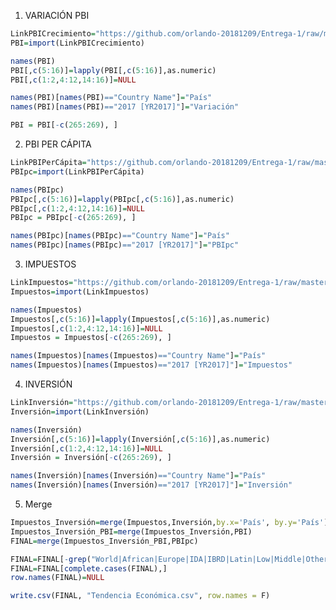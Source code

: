 1. VARIACIÓN PBI

```{r}
LinkPBICrecimiento="https://github.com/orlando-20181209/Entrega-1/raw/master/Variaci%C3%B3n%20del%20PBI.xlsx"
PBI=import(LinkPBICrecimiento)
```

```{r}
names(PBI)
PBI[,c(5:16)]=lapply(PBI[,c(5:16)],as.numeric)
PBI[,c(1:2,4:12,14:16)]=NULL
```

```{r}
names(PBI)[names(PBI)=="Country Name"]="País"
names(PBI)[names(PBI)=="2017 [YR2017]"]="Variación"
```

```{r}
PBI = PBI[-c(265:269), ]
```


2. PBI PER CÁPITA

```{r}
LinkPBIPerCápita="https://github.com/orlando-20181209/Entrega-1/raw/master/PBI%20per%20c%C3%A1pita.xlsx"
PBIpc=import(LinkPBIPerCápita)
```

```{r}
names(PBIpc)
PBIpc[,c(5:16)]=lapply(PBIpc[,c(5:16)],as.numeric)
PBIpc[,c(1:2,4:12,14:16)]=NULL
PBIpc = PBIpc[-c(265:269), ]
```

```{r}
names(PBIpc)[names(PBIpc)=="Country Name"]="País"
names(PBIpc)[names(PBIpc)=="2017 [YR2017]"]="PBIpc"
```

3. IMPUESTOS

```{r}
LinkImpuestos="https://github.com/orlando-20181209/Entrega-1/raw/master/Impuestos%20sobre%20bienes%20y%20servicios.xlsx"
Impuestos=import(LinkImpuestos)
```

```{r}
names(Impuestos)
Impuestos[,c(5:16)]=lapply(Impuestos[,c(5:16)],as.numeric)
Impuestos[,c(1:2,4:12,14:16)]=NULL
Impuestos = Impuestos[-c(265:269), ]
```

```{r}
names(Impuestos)[names(Impuestos)=="Country Name"]="País"
names(Impuestos)[names(Impuestos)=="2017 [YR2017]"]="Impuestos"
```

4. INVERSIÓN

```{r}
LinkInversión="https://github.com/orlando-20181209/Entrega-1/raw/master/Inversi%C3%B3n%20Fija.xlsx"
Inversión=import(LinkInversión)
```

```{r}
names(Inversión)
Inversión[,c(5:16)]=lapply(Inversión[,c(5:16)],as.numeric)
Inversión[,c(1:2,4:12,14:16)]=NULL
Inversión = Inversión[-c(265:269), ]
```

```{r}
names(Inversión)[names(Inversión)=="Country Name"]="País"
names(Inversión)[names(Inversión)=="2017 [YR2017]"]="Inversión"
```

5. Merge

```{r}
Impuestos_Inversión=merge(Impuestos,Inversión,by.x='País', by.y='País')
Impuestos_Inversión_PBI=merge(Impuestos_Inversión,PBI)
FINAL=merge(Impuestos_Inversión_PBI,PBIpc)
```

```{r}
FINAL=FINAL[-grep("World|African|Europe|IDA|IBRD|Latin|Low|Middle|Other|States|Pacific|demographic|Heavily|income|developed|Sub-Saharan",FINAL$País),]
FINAL=FINAL[complete.cases(FINAL),]
row.names(FINAL)=NULL
```

```{r}
write.csv(FINAL, "Tendencia Económica.csv", row.names = F)
```

